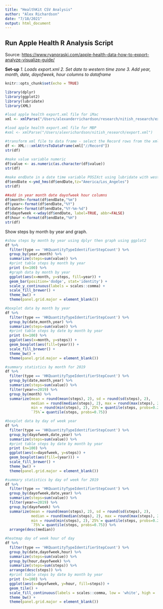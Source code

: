 ```yaml
---
title: "HealthKit CSV Analysis"
author: "Alex Richardson"
date: "7/18/2021"
output: html_document
---
```


## Run Apple Health R Analysis Script

Source: <https://www.ryanpraski.com/apple-health-data-how-to-export-analyze-visualize-guide/>

**Set-up**
*1. Loads export.xml*
*2. Set date to western time zone*
*3. Add year, month, date, dayofweek, hour columns to dataframe*

```r
knitr::opts_chunk$set(echo = TRUE)

library(dplyr)
library(ggplot2)
library(lubridate)
library(XML)

#load apple health export.xml file for iMac
xml <- xmlParse("/Users/alexanderrichardson/research/nitish_research/export.xml")

#load apple health export.xml file for MBP
#xml <- xmlParse("/Users/alexrichardson/nitish_research/export.xml")

#transform xml file to data frame - select the Record rows from the xml file
df <- XML:::xmlAttrsToDataFrame(xml["//Record"])
str(df)
 
#make value variable numeric
df$value <- as.numeric(as.character(df$value))
str(df)

#make endDate in a date time variable POSIXct using lubridate with western time zone
df$endDate <-ymd_hms(df$endDate,tz="America/Los_Angeles")
str(df)

##add in year month date dayofweek hour columns
df$month<-format(df$endDate,"%m")
df$year<-format(df$endDate,"%Y")
df$date<-format(df$endDate,"%Y-%m-%d")
df$dayofweek <-wday(df$endDate, label=TRUE, abbr=FALSE)
df$hour <-format(df$endDate,"%H")
str(df)
```

Show steps by month by year and graph.

```r
#show steps by month by year using dplyr then graph using ggplot2
df %>%
  filter(type == 'HKQuantityTypeIdentifierStepCount') %>%
  group_by(year,month) %>%
  summarize(steps=sum(value)) %>%
  #print table steps by month by year
  print (n=100) %>%
  #graph data by month by year
  ggplot(aes(x=month, y=steps, fill=year)) + 
  geom_bar(position='dodge', stat='identity') +
  scale_y_continuous(labels = scales::comma) +
  scale_fill_brewer() +
  theme_bw() +  
  theme(panel.grid.major = element_blank())

#boxplot data by month by year
df %>%
  filter(type == 'HKQuantityTypeIdentifierStepCount') %>%
  group_by(date,month,year) %>%
  summarize(steps=sum(value)) %>%
  #print table steps by date by month by year
  print (n=100) %>%
  ggplot(aes(x=month, y=steps)) + 
  geom_boxplot(aes(fill=(year))) + 
  scale_fill_brewer() +
  theme_bw() +  
  theme(panel.grid.major = element_blank())

#summary statistics by month for 2019
df %>%
  filter(type == 'HKQuantityTypeIdentifierStepCount') %>%
  group_by(date,month,year) %>%
  summarize(steps=sum(value)) %>%
  filter(year==2019) %>%
  group_by(month) %>%
  summarize(mean = round(mean(steps), 2), sd = round(sd(steps), 2), 
            median = round(median(steps), 2), max = round(max(steps), 2), 
            min = round(min(steps), 2),`25%`= quantile(steps, probs=0.25),
            `75%`= quantile(steps, probs=0.75))

#boxplot data by day of week year
df %>%
  filter(type == 'HKQuantityTypeIdentifierStepCount') %>%
  group_by(dayofweek,date,year) %>%
  summarize(steps=sum(value)) %>%
  #print table steps by date by month by year
  print (n=100) %>%
  ggplot(aes(x=dayofweek, y=steps)) + 
  geom_boxplot(aes(fill=(year))) + 
  scale_fill_brewer() +
  theme_bw() +  
  theme(panel.grid.major = element_blank())

#summary statistics by day of week for 2019
df %>%
  filter(type == 'HKQuantityTypeIdentifierStepCount') %>%
  group_by(dayofweek,date,year) %>%
  summarize(steps=sum(value)) %>%
  filter(year==2019) %>%
  group_by(dayofweek) %>%
  summarize(mean = round(mean(steps), 2), sd = round(sd(steps), 2), 
            median = round(median(steps), 2), max = round(max(steps), 2), 
            min = round(min(steps), 2),`25%`= quantile(steps, probs=0.25),
            `75%`= quantile(steps, probs=0.75)) %>%
  arrange(desc(median))

#heatmap day of week hour of day
df %>%
  filter(type == 'HKQuantityTypeIdentifierStepCount') %>%
  group_by(date,dayofweek,hour) %>% 
  summarize(steps=sum(value)) %>% 
  group_by(hour,dayofweek) %>% 
  summarize(steps=sum(steps)) %>% 
  arrange(desc(steps)) %>%
  #print table steps by date by month by year
  print (n=100) %>%
  ggplot(aes(x=dayofweek, y=hour, fill=steps)) + 
  geom_tile() + 
  scale_fill_continuous(labels = scales::comma, low = 'white', high = 'red') +
  theme_bw() + 
  theme(panel.grid.major = element_blank())
```
